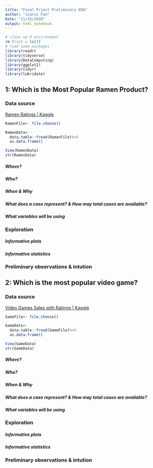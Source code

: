 ```yaml
---
title: "Final Prject Preliminary EDA"
author: "Jiarui Fan"
Date: "11/15/2020"
output: html_notebook
---
```

```r
# clean up R environment
rm (list = ls())
# load some packages
library(readr)
library(tidyverse)
library(DataComputing)
library(ggplot2)
library(tidyr)
library(lubridate)
```
## 1: Which is the Most Popular Ramen Product?

### Data source
[Ramen Ratings | Kaggle](https://www.kaggle.com/residentmario/ramen-ratings)

```r
RamenFile<- file.choose()
```
```r
RamenData<- 
  data.table::fread(RamenFile)%>%
  as.data.frame()
```
```r
View(RamenData)
str(RamenData)
```
##### Where?

##### Who?

##### When & Why

##### What does a case represent? & How may total cases are available?

##### What variables will be using


### Exploration

##### Informative plots

##### Informative statistics

### Preliminary observations & intution 


## 2: Which is the most popular video game?

### Data source
[Video Games Sales with Ratings | Kaggle](https://www.kaggle.com/rush4ratio/video-game-sales-with-ratings)

```r
GameFile<- file.choose()
```
```r
GameData<- 
  data.table::fread(GameFile)%>%
  as.data.frame()
```
```r
View(GameData)
str(GameData)
```

##### Where?

##### Who?

##### When & Why

##### What does a case represent? & How may total cases are available?

##### What variables will be using


### Exploration

##### Informative plots

##### Informative statistics

### Preliminary observations & intution 
